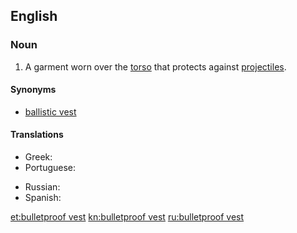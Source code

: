 ==English==

===Noun===
{{en-noun}}
{{wikipedia}}

# A garment worn over the [[torso]] that protects against [[projectile]]s.

====Synonyms====
* [[ballistic vest]]

====Translations====
{{trans-top|bulletproof vest}}
* Greek: {{t-|el|αλεξίσφαιρο γιλέκο|n|tr=alexísfairo giléko}}
* Portuguese: {{t-|pt|colete à prova de balas|m}}
{{trans-mid}}
* Russian: {{t+|ru|бронежилет|m|sc=Cyrl|tr=bronežilét}}
* Spanish: {{t+|es|chaleco antibalas|m}}
{{trans-bottom}}

[[et:bulletproof vest]]
[[kn:bulletproof vest]]
[[ru:bulletproof vest]]
